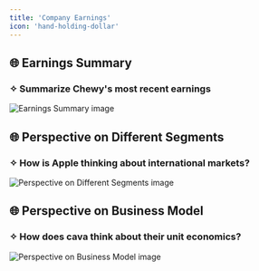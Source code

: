 ```yaml
---
title: 'Company Earnings'
icon: 'hand-holding-dollar'
---
```


## 🌐 Earnings Summary
### ✧ Summarize Chewy's most recent earnings
<img
	src="/images/useCases/company-earnings-image1.jpg"
	alt="Earnings Summary image"
/>

## 🌐 Perspective on Different Segments
### ✧ How is Apple thinking about international markets?
<img
	src="/images/useCases/company-earnings-image2.jpg"
	alt="Perspective on Different Segments image"
/>

## 🌐 Perspective on Business Model
### ✧ How does cava think about their unit economics?
<img
	src="/images/useCases/company-earnings-image3.jpg"
	alt="Perspective on Business Model image"
/>